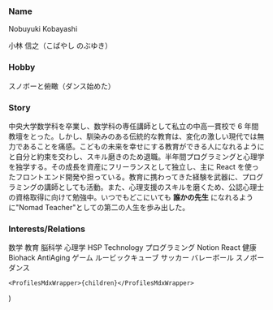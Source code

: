 
### Name

Nobuyuki Kobayashi

小林 信之（こばやし のぶゆき）

### Hobby

スノボーと俯瞰（ダンス始めた）

### Story

中央大学数学科を卒業し、数学科の専任講師として私立の中高一貫校で 6 年間教壇をとった。しかし、馴染みのある伝統的な教育は、変化の激しい現代では無力であることを痛感。こどもの未来を幸せにする教育ができる人になれるようにと自分と約束を交わし、スキル磨きのため退職。半年間プログラミングと心理学を独学する。その成長を資産にフリーランスとして独立し、主に React を使ったフロントエンド開発や担っている。教育に携わってきた経験を武器に、プログラミングの講師としても活動。また、心理支援のスキルを磨くため、公認心理士の資格取得に向けて勉強中。いつでもどこにいても **誰かの先生** になれるように"Nomad Teacher"としての第二の人生を歩み出した。

### Interests/Relations

数学
教育
脳科学
心理学
HSP
Technology
プログラミング
Notion
React
健康
Biohack
AntiAging
ゲーム
ルービックキューブ
サッカー
バレーボール
スノボー
ダンス

	<ProfilesMdxWrapper>{children}</ProfilesMdxWrapper>
)
